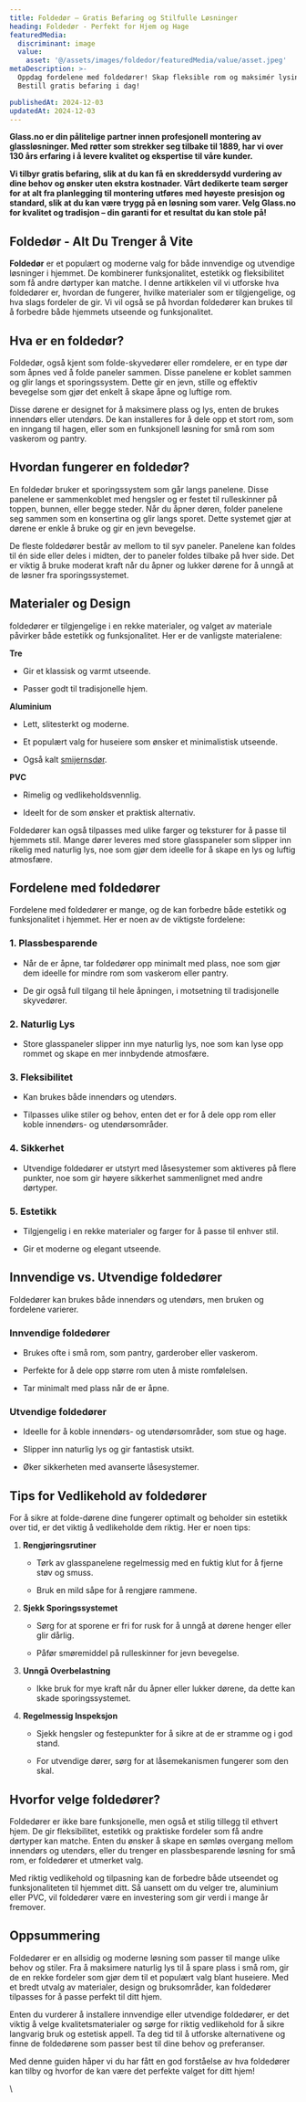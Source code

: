 ```yaml
---
title: Foldedør – Gratis Befaring og Stilfulle Løsninger
heading: Foldedør - Perfekt for Hjem og Hage
featuredMedia:
  discriminant: image
  value:
    asset: '@/assets/images/foldedor/featuredMedia/value/asset.jpeg'
metaDescription: >-
  Oppdag fordelene med foldedører! Skap fleksible rom og maksimér lysinnslipp.
  Bestill gratis befaring i dag!

publishedAt: 2024-12-03
updatedAt: 2024-12-03
---
```


**Glass.no er din pålitelige partner innen profesjonell montering av glassløsninger. Med røtter som strekker seg tilbake til 1889, har vi over 130 års erfaring i å levere kvalitet og ekspertise til våre kunder.**&#x20;

**Vi tilbyr gratis befaring, slik at du kan få en skreddersydd vurdering av dine behov og ønsker uten ekstra kostnader. Vårt dedikerte team sørger for at alt fra planlegging til montering utføres med høyeste presisjon og standard, slik at du kan være trygg på en løsning som varer. Velg Glass.no for kvalitet og tradisjon – din garanti for et resultat du kan stole på!**&#x20;

## **Foldedør - Alt Du Trenger å Vite**

**Foldedør** er et populært og moderne valg for både innvendige og utvendige løsninger i hjemmet. De kombinerer funksjonalitet, estetikk og fleksibilitet som få andre dørtyper kan matche. I denne artikkelen vil vi utforske hva foldedører er, hvordan de fungerer, hvilke materialer som er tilgjengelige, og hva slags fordeler de gir. Vi vil også se på hvordan foldedører kan brukes til å forbedre både hjemmets utseende og funksjonalitet.

## **Hva er en foldedør?**

Foldedør, også kjent som folde-skyvedører eller romdelere, er en type dør som åpnes ved å folde paneler sammen. Disse panelene er koblet sammen og glir langs et sporingssystem. Dette gir en jevn, stille og effektiv bevegelse som gjør det enkelt å skape åpne og luftige rom.

Disse dørene er designet for å maksimere plass og lys, enten de brukes innendørs eller utendørs. De kan installeres for å dele opp et stort rom, som en inngang til hagen, eller som en funksjonell løsning for små rom som vaskerom og pantry.

## **Hvordan fungerer en foldedør?**

En foldedør bruker et sporingssystem som går langs panelene. Disse panelene er sammenkoblet med hengsler og er festet til rulleskinner på toppen, bunnen, eller begge steder. Når du åpner døren, folder panelene seg sammen som en konsertina og glir langs sporet. Dette systemet gjør at dørene er enkle å bruke og gir en jevn bevegelse.

De fleste foldedører består av mellom to til syv paneler. Panelene kan foldes til én side eller deles i midten, der to paneler foldes tilbake på hver side. Det er viktig å bruke moderat kraft når du åpner og lukker dørene for å unngå at de løsner fra sporingssystemet.

## **Materialer og Design**

foldedører er tilgjengelige i en rekke materialer, og valget av materiale påvirker både estetikk og funksjonalitet. Her er de vanligste materialene:

**Tre**

- Gir et klassisk og varmt utseende.

- Passer godt til tradisjonelle hjem.

**Aluminium**

- Lett, slitesterkt og moderne.

- Et populært valg for huseiere som ønsker et minimalistisk utseende.

- Også kalt [smijernsdør](https://www.glass.no/smijernsdor).

**PVC**

- Rimelig og vedlikeholdsvennlig.

- Ideelt for de som ønsker et praktisk alternativ.

Foldedører kan også tilpasses med ulike farger og teksturer for å passe til hjemmets stil. Mange dører leveres med store glasspaneler som slipper inn rikelig med naturlig lys, noe som gjør dem ideelle for å skape en lys og luftig atmosfære.

## **Fordelene med foldedører**

Fordelene med foldedører er mange, og de kan forbedre både estetikk og funksjonalitet i hjemmet. Her er noen av de viktigste fordelene:

### **1. Plassbesparende**

- Når de er åpne, tar foldedører opp minimalt med plass, noe som gjør dem ideelle for mindre rom som vaskerom eller pantry.

- De gir også full tilgang til hele åpningen, i motsetning til tradisjonelle skyvedører.

### **2. Naturlig Lys**

- Store glasspaneler slipper inn mye naturlig lys, noe som kan lyse opp rommet og skape en mer innbydende atmosfære.

### **3. Fleksibilitet**

- Kan brukes både innendørs og utendørs.

- Tilpasses ulike stiler og behov, enten det er for å dele opp rom eller koble innendørs- og utendørsområder.

### **4. Sikkerhet**

- Utvendige foldedører er utstyrt med låsesystemer som aktiveres på flere punkter, noe som gir høyere sikkerhet sammenlignet med andre dørtyper.

### **5. Estetikk**

- Tilgjengelig i en rekke materialer og farger for å passe til enhver stil.

- Gir et moderne og elegant utseende.

## **Innvendige vs. Utvendige foldedører**

Foldedører kan brukes både innendørs og utendørs, men bruken og fordelene varierer.

### **Innvendige foldedører**

- Brukes ofte i små rom, som pantry, garderober eller vaskerom.

- Perfekte for å dele opp større rom uten å miste romfølelsen.

- Tar minimalt med plass når de er åpne.

### **Utvendige foldedører**

- Ideelle for å koble innendørs- og utendørsområder, som stue og hage.

- Slipper inn naturlig lys og gir fantastisk utsikt.

- Øker sikkerheten med avanserte låsesystemer.

## **Tips for Vedlikehold av foldedører**

For å sikre at folde-dørene dine fungerer optimalt og beholder sin estetikk over tid, er det viktig å vedlikeholde dem riktig. Her er noen tips:

1. **Rengjøringsrutiner**

   - Tørk av glasspanelene regelmessig med en fuktig klut for å fjerne støv og smuss.

   - Bruk en mild såpe for å rengjøre rammene.

2. **Sjekk Sporingssystemet**

   - Sørg for at sporene er fri for rusk for å unngå at dørene henger eller glir dårlig.

   - Påfør smøremiddel på rulleskinner for jevn bevegelse.

3. **Unngå Overbelastning**

   - Ikke bruk for mye kraft når du åpner eller lukker dørene, da dette kan skade sporingssystemet.

4. **Regelmessig Inspeksjon**

   - Sjekk hengsler og festepunkter for å sikre at de er stramme og i god stand.

   - For utvendige dører, sørg for at låsemekanismen fungerer som den skal.

## **Hvorfor velge foldedører?**

Foldedører er ikke bare funksjonelle, men også et stilig tillegg til ethvert hjem. De gir fleksibilitet, estetikk og praktiske fordeler som få andre dørtyper kan matche. Enten du ønsker å skape en sømløs overgang mellom innendørs og utendørs, eller du trenger en plassbesparende løsning for små rom, er foldedører et utmerket valg.

Med riktig vedlikehold og tilpasning kan de forbedre både utseendet og funksjonaliteten til hjemmet ditt. Så uansett om du velger tre, aluminium eller PVC, vil foldedører være en investering som gir verdi i mange år fremover.

## **Oppsummering**

Foldedører er en allsidig og moderne løsning som passer til mange ulike behov og stiler. Fra å maksimere naturlig lys til å spare plass i små rom, gir de en rekke fordeler som gjør dem til et populært valg blant huseiere. Med et bredt utvalg av materialer, design og bruksområder, kan foldedører tilpasses for å passe perfekt til ditt hjem.

Enten du vurderer å installere innvendige eller utvendige foldedører, er det viktig å velge kvalitetsmaterialer og sørge for riktig vedlikehold for å sikre langvarig bruk og estetisk appell. Ta deg tid til å utforske alternativene og finne de foldedørene som passer best til dine behov og preferanser.

Med denne guiden håper vi du har fått en god forståelse av hva foldedører kan tilby og hvorfor de kan være det perfekte valget for ditt hjem!

\\
